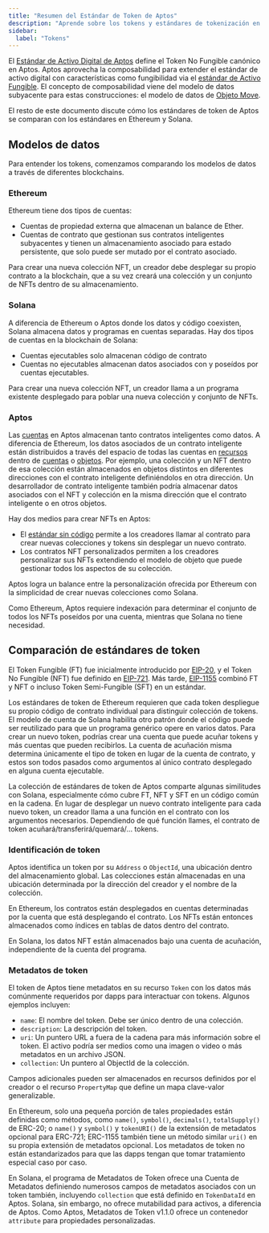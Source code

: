 ```yaml
---
title: "Resumen del Estándar de Token de Aptos"
description: "Aprende sobre los tokens y estándares de tokenización en Move para el desarrollo de contratos inteligentes en Aptos."
sidebar:
  label: "Tokens"
---
```


El [Estándar de Activo Digital de Aptos](/build/smart-contracts/digital-asset) define el
Token No Fungible canónico en Aptos. Aptos aprovecha la composabilidad para extender
el estándar de activo digital con características como fungibilidad via
el [estándar de Activo Fungible](/build/smart-contracts/fungible-asset). El concepto de
composabilidad viene del modelo de datos subyacente para estas construcciones:
el modelo de datos de [Objeto Move](/build/smart-contracts/objects).

El resto de este documento discute cómo los estándares de token de Aptos se comparan con los
estándares en Ethereum y Solana.

## Modelos de datos

Para entender los tokens, comenzamos comparando los modelos de datos a través de diferentes
blockchains.

### Ethereum

Ethereum tiene dos tipos de cuentas:

- Cuentas de propiedad externa que almacenan un balance de Ether.
- Cuentas de contrato que gestionan sus contratos inteligentes subyacentes y tienen un
  almacenamiento asociado para estado persistente, que solo puede ser mutado por el
  contrato asociado.

Para crear una nueva colección NFT, un creador debe desplegar su propio
contrato a la blockchain, que a su vez creará una colección y un conjunto de
NFTs dentro de su almacenamiento.

### Solana

A diferencia de Ethereum o Aptos donde los datos y código coexisten, Solana almacena datos y
programas en cuentas separadas. Hay dos tipos de cuentas en la blockchain de Solana:

- Cuentas ejecutables solo almacenan código de contrato
- Cuentas no ejecutables almacenan datos asociados con y poseídos por cuentas
  ejecutables.

Para crear una nueva colección NFT, un creador llama a un programa existente desplegado
para poblar una nueva colección y conjunto de NFTs.

### Aptos

Las [cuentas](/network/blockchain/accounts) en Aptos almacenan tanto contratos inteligentes
como datos. A diferencia de Ethereum, los datos asociados de un contrato inteligente están
distribuidos a través del espacio de todas las cuentas
en [recursos](/network/blockchain/resources)
dentro de [cuentas](/network/blockchain/accounts)
o [objetos](/build/smart-contracts/objects). Por ejemplo, una colección y un
NFT dentro de esa colección están almacenados en objetos distintos en diferentes direcciones
con el contrato inteligente definiéndolos en otra dirección. Un desarrollador de contrato inteligente
también podría almacenar datos asociados con el NFT y colección en la
misma dirección que el contrato inteligente o en otros objetos.

Hay dos medios para crear NFTs en Aptos:

- El [estándar sin código](https://github.com/aptos-foundation/AIPs/blob/main/aips/aip-22.md)
  permite a los creadores llamar al contrato para crear nuevas colecciones y tokens
  sin desplegar un nuevo contrato.
- Los contratos NFT personalizados permiten a los creadores personalizar sus NFTs extendiendo el
  modelo de objeto que puede gestionar todos los aspectos de su colección.

Aptos logra un balance entre la personalización ofrecida por Ethereum con la
simplicidad de crear nuevas colecciones como Solana.

Como Ethereum, Aptos requiere indexación para determinar el conjunto de todos los NFTs poseídos por
una cuenta, mientras que Solana no tiene necesidad.

## Comparación de estándares de token

El Token Fungible (FT) fue inicialmente introducido
por [EIP-20](https://eips.ethereum.org/EIPS/eip-20), y el Token No Fungible (NFT)
fue definido en [EIP-721](https://eips.ethereum.org/EIPS/eip-721).
Más tarde, [EIP-1155](https://eips.ethereum.org/EIPS/eip-1155) combinó FT y NFT
o incluso Token Semi-Fungible (SFT) en un estándar.

Los estándares de token de Ethereum requieren que cada token despliegue su propio código de contrato individual
para distinguir colección de tokens. El modelo de cuenta de Solana habilita
otro patrón donde el código puede ser reutilizado para que un programa genérico opere en
varios datos. Para crear un nuevo token, podrías crear una cuenta que puede acuñar
tokens y más cuentas que pueden recibirlos. La cuenta de acuñación misma determina únicamente
el tipo de token en lugar de la cuenta de contrato, y estos son todos pasados
como argumentos al único contrato desplegado en alguna cuenta ejecutable.

La colección de estándares de token de Aptos comparte algunas similitudes con Solana,
especialmente cómo cubre FT, NFT y SFT en un código común en la cadena. En lugar de
desplegar un nuevo contrato inteligente para cada nuevo token, un creador llama a una función en
el contrato con los argumentos necesarios. Dependiendo de qué función llames,
el contrato de token acuñará/transferirá/quemará/... tokens.

### Identificación de token

Aptos identifica un token por su `Address` o `ObjectId`, una ubicación dentro del
almacenamiento global. Las colecciones están almacenadas en una ubicación determinada por la dirección
del creador y el nombre de la colección.

En Ethereum, los contratos están desplegados en cuentas determinadas por la cuenta que
está desplegando el contrato. Los NFTs están entonces almacenados como índices en tablas de datos
dentro del contrato.

En Solana, los datos NFT están almacenados bajo una cuenta de acuñación, independiente de la cuenta
del programa.

### Metadatos de token

El token de Aptos tiene metadatos en su recurso `Token` con los datos más comúnmente
requeridos por dapps para interactuar con tokens. Algunos ejemplos incluyen:

- `name`: El nombre del token. Debe ser único dentro de una colección.
- `description`: La descripción del token.
- `uri`: Un puntero URL a fuera de la cadena para más información sobre el token. El
  activo podría ser medios como una imagen o video o más metadatos en un archivo
  JSON.
- `collection`: Un puntero al ObjectId de la colección.

Campos adicionales pueden ser almacenados en recursos definidos por el creador o
el recurso `PropertyMap` que define un mapa clave-valor generalizable.

En Ethereum, solo una pequeña porción de tales propiedades están definidas como métodos,
como `name()`, `symbol()`, `decimals()`, `totalSupply()` de ERC-20;
o `name()` y `symbol()` y `tokenURI()` de la extensión de metadatos opcional
para ERC-721; ERC-1155 también tiene un método similar `uri()` en su propia extensión
de metadatos opcional. Los metadatos de token no están estandarizados para que las dapps tengan que
tomar tratamiento especial caso por caso.

En Solana, el programa de Metadatos de Token ofrece una Cuenta de Metadatos definiendo
numerosos campos de metadatos asociados con un token también, incluyendo `collection`
que está definido en `TokenDataId` en Aptos. Solana, sin embargo, no ofrece
mutabilidad para activos, a diferencia de Aptos. Como Aptos, Metadatos de Token v1.1.0 ofrece
un contenedor `attribute` para propiedades personalizadas.
